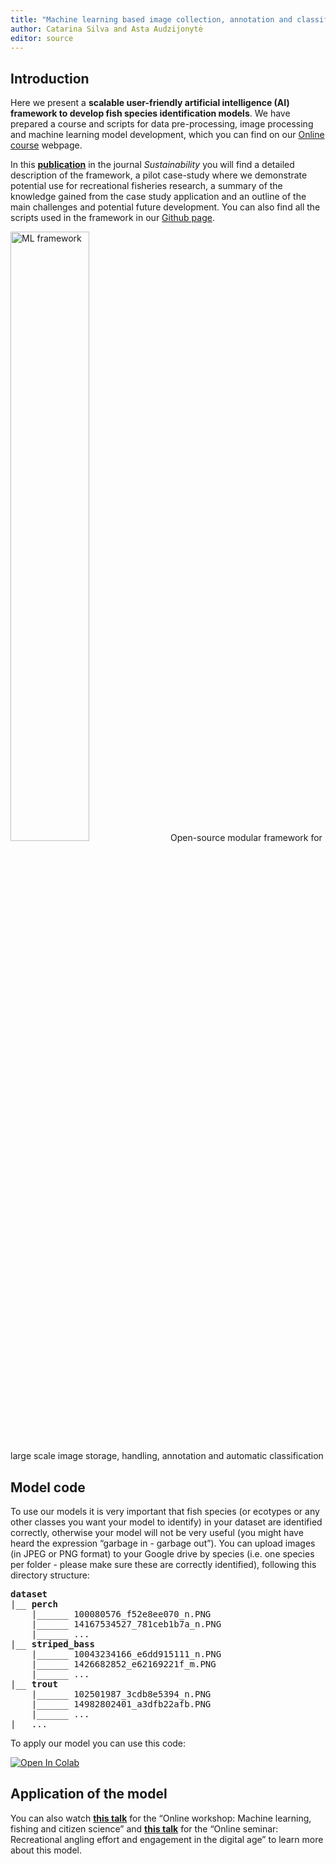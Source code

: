 ```yaml
---
title: "Machine learning based image collection, annotation and classification of fish species"
author: Catarina Silva and Asta Audzijonytė
editor: source
---
```


## Introduction

Here we present a **scalable user-friendly artificial intelligence (AI) framework to develop fish species identification models**. We have prepared a course and scripts for data pre-processing, image processing and machine learning model development, which you can find on our [Online course](https://fishsizeproject.github.io/Course-MLforImageProcessing/) webpage. 

In this [**publication**](https://www.mdpi.com/2071-1050/14/21/14324) in the journal *Sustainability* you will find a detailed description of the framework, a pilot case-study where we demonstrate potential use for recreational fisheries research, a summary of the knowledge gained from the case study application and an outline of the main challenges and potential future development. You can also find all the scripts used in the framework in our [Github page](https://github.com/fishsizeproject/ML-framework-for-image-processing).

![ML framework](images/framework.png){width="50%" height="50%"}
Open-source modular framework for large scale image storage, handling, annotation and automatic classification


## Model code

To use our models it is very important that fish species (or ecotypes or any other classes you want your model to identify) in your dataset are identified correctly, otherwise your model will not be very useful (you might have heard the expression “garbage in - garbage out”). You can upload images (in JPEG or PNG format) to your Google drive by species (i.e. one species per folder - please make sure these are correctly identified), following this directory structure:


<pre>
<b>dataset</b>
|__ <b>perch</b>
    |______ 100080576_f52e8ee070_n.PNG
    |______ 14167534527_781ceb1b7a_n.PNG
    |______ ...
|__ <b>striped_bass</b>
    |______ 10043234166_e6dd915111_n.PNG
    |______ 1426682852_e62169221f_m.PNG
    |______ ...
|__ <b>trout</b>
    |______ 102501987_3cdb8e5394_n.PNG
    |______ 14982802401_a3dfb22afb.PNG
    |______ ...
|__ ...
</pre>



To apply our model you can use this code:

[![Open In Colab](https://colab.research.google.com/assets/colab-badge.svg)](https://colab.research.google.com/drive/1YgIrWWiaex8ObtAbAJOAXlRRGUbElkYj?usp=sharing)


## Application of the model


You can also watch [**this talk**](https://youtu.be/mHw8-tUgCkI?t=1886) for the "Online workshop: Machine learning, fishing and citizen science" and [**this talk**](https://youtu.be/iujl9R3lEaQ?t=5293) for the "Online seminar: Recreational angling effort and engagement in the digital age" to learn more about this model.


